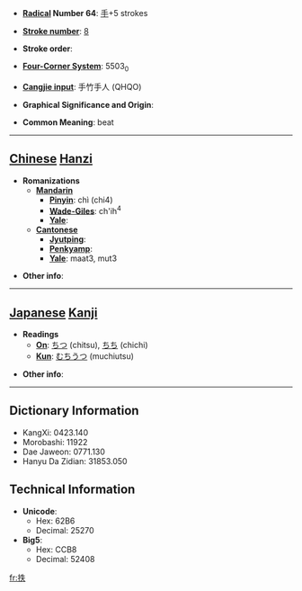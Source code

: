 * '''[[Wiktionary:Chinese radical index| Radical]] Number 64''': [[Wiktionary:Chinese radical index 手|手]]+5 strokes

* '''[[Wiktionary:Chinese total strokes index|Stroke number]]''': [[Wiktionary:Chinese total strokes index 8|8]]

* '''Stroke order''': 

* '''[[Wiktionary:Chinese four corner index|Four-Corner System]]''': 5503<sub>0</sub>

* '''[[Wiktionary:Chinese Cangjie index|Cangjie input]]''': 手竹手人 (QHQO)

* '''Graphical Significance and Origin''': 

* '''Common Meaning''': beat

----

== [[Chinese]] [[Hanzi]] ==

* '''Romanizations'''
** '''[[Mandarin]]'''
*** '''[[Pinyin]]''': chì (chi4)
*** '''[[Wade-Giles]]''': ch'ih<sup>4</sup>
*** '''[[Yale]]''': 
** '''[[Cantonese]]'''
*** '''[[Jyutping]]''':
*** '''[[Penkyamp]]''': 
*** '''[[Yale]]''': maat3, mut3

* '''Other info''': 

----

== [[Japanese]] [[Kanji]] ==

* '''Readings'''
** '''[[On]]''': [[ちつ]] (chitsu), [[ちち]] (chichi)
** '''[[Kun]]''': [[むちうつ]] (muchiutsu)

* '''Other info''':  

----

== Dictionary Information ==

* KangXi: 0423.140
* Morobashi: 11922
* Dae Jaweon: 0771.130
* Hanyu Da Zidian: 31853.050

== Technical Information ==

* '''Unicode''':
** Hex: 62B6
** Decimal: 25270
* '''Big5''':
** Hex: CCB8
** Decimal: 52408

[[fr:抶]]